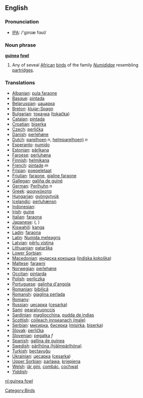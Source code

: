 {{wikipedia}}
==English==
=== Pronunciation ===
*[[w:IPA|IPA]]: /'gɪnɪæ fɑʊl/

===Noun phrase===
'''[[guinea]] [[fowl]]'''

# Any of seveal [[African]] [[bird]]s of the family ''[[Numididae]]''  resembling [[partridge]]s.

[[Category:Birds]]


=== Translations ===

*[[Albanian]]: [[pula faraone]]
*[[Basque]]: [[pintada]]
*[[Belarussian]]: [[цацарка]]
*[[Breton]]: [[klujar-Spagn]]
*[[Bulgarian]]: [[токачка]] ([[tokačka]])
*[[Catalan]]: [[pintada]]
*[[Croatian]]: [[biserka]]
*[[Czech]]: [[perlička]]
*[[Danish]]: [[perlehøne]]
*[[Dutch]]: [[parelhoen]] ''n'', [[helmparelhoen)]] ''n''
*[[Esperanto]]: [[numido]]
*[[Estonian]]: [[pärlkana]]
*[[Faroese]]: [[perluhøna]]
*[[Finnish]]: [[helmikana]]
*[[French]]: [[pintade]] ''m''
*[[Frisian]]: [[poepeletaat]]
*[[Friulian]]: [[faraone]], [[gjaline faraone]]
*[[Gallegan]]: [[galiña de guiné]]
*[[German]]: [[Perlhuhn]] ''n''
*[[Greek]]: [[φραγκόκοτα]] '' ''
*[[Hungarian]]: [[gyöngytyúk]]
*[[Icelandic]]: [[perluhænsn]]
*[[Indonesian]]: [[]]
*[[Irish]]: [[guine]]
*[[Italian]]: [[faraona]] '' ''
*[[Japanese]]: [[]] ([[]], )
*[[Kiswahili]]: [[kanga]]
*[[Ladin]]: [[faraona]]
*[[Latin]]: [[Numida meleagris]] '' ''
*[[Latvian]]: [[pērļu vistiņa]]
*[[Lithuanian]]: [[patarška]]
*[[Lower Sorbian]]: [[]]
*[[Macedonian]]: [[индиcкa кoкoшкa]] ([[indiska kokoška]])
*[[Maltese]]: [[farawni]]
*[[Norwegian]]: [[perlehøne]]
*[[Occitan]]: [[pintarda]]
*[[Polish]]: [[perliczka]] '' ''
*[[Portuguese]]: [[galinha d'angola]]
*[[Romanian]]: [[bibilică]]
*[[Romansh]]: [[giaglina perlada]]
*[[Romany]]: [[]]
*[[Russian]]: [[цесарка]] ([[cesarka]]) '' ''
*[[Sami]]: [[pearalvuonccis]]
*[[Sardinian]]: [[magliocchina]], [[pudda de ìndias]]
*[[Scottish]]: [[coileach innseanach (male)]]
*[[Serbian]]: [[мисирка]], [[бисерка]] ([[misirka]], [[biserka]])
*[[Slovak]]: [[perlička]]
*[[Slovenian]]: [[pegatka]] ''f''
*[[Spanish]]: [[gallina de guinea]] '' ''
*[[Swedish]]: [[pärlhöna (hjälmpärlhöna)]]
*[[Turkish]]: [[beçtavuğu]]
*[[Ukrainian]]: [[цесарка]] ([[cesarka]])
*[[Upper Sorbian]]: [[parlawa]], [[krjepjena]]
*[[Welsh]]: [[iâr gini]], [[combác]], [[cochwat]]
*[[Yiddish]]: [[]]

[[nl:guinea fowl]]